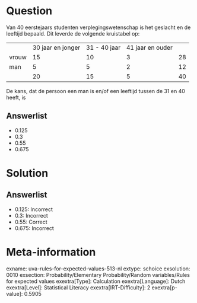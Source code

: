 Question
========

Van 40 eerstejaars studenten verplegingswetenschap is het geslacht en de
leeftijd bepaald. Dit leverde de volgende kruistabel op:

  ------- ------------------- -------------- ------------------ ----
          30 jaar en jonger   31 - 40 jaar   41 jaar en ouder    
  vrouw   15                  10             3                  28
  man     5                   5              2                  12
          20                  15             5                  40
  ------- ------------------- -------------- ------------------ ----

De kans, dat de persoon een man is en/of een leeftijd tussen de 31 en 40
heeft, is

Answerlist
----------

* 0.125
* 0.3
* 0.55
* 0.675

Solution
========

Answerlist
----------

* 0.125: Incorrect
* 0.3: Incorrect
* 0.55: Correct
* 0.675: Incorrect

Meta-information
================
exname: uva-rules-for-expected-values-513-nl
extype: schoice
exsolution: 0010
exsection: Probability/Elementary Probability/Random variables/Rules for expected values
exextra[Type]: Calculation
exextra[Language]: Dutch
exextra[Level]: Statistical Literacy
exextra[IRT-Difficulty]: 2
exextra[p-value]: 0.5905
